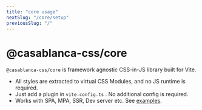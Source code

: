 ```yaml
---
title: "core usage"
nextSlug: "/core/setup"
previousSlug: "/"
---
```


# @casablanca-css/core

`@casablanca-css/core` is framework agnostic CSS-in-JS library built for Vite.

* All styles are extracted to virtual CSS Modules, and no JS runtime is required.
* Just add a plugin in `vite.config.ts` . No additional config is required.
* Works with SPA, MPA, SSR, Dev server etc. See [examples](https://github.com/tkamenoko/casablanca-css/tree/main/examples).
